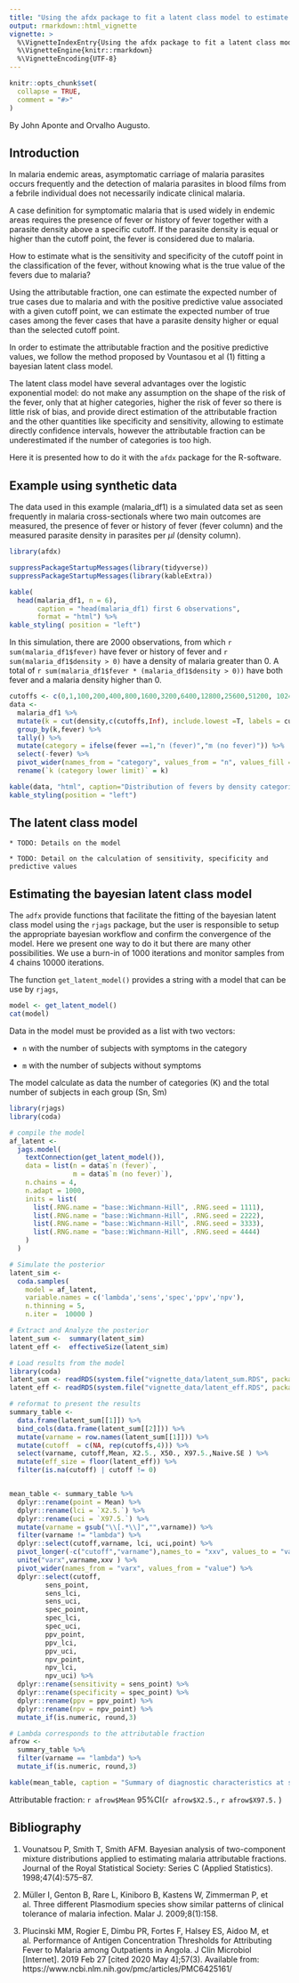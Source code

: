 ```yaml
---
title: "Using the afdx package to fit a latent class model to estimate the attributable fraction"
output: rmarkdown::html_vignette
vignette: >
  %\VignetteIndexEntry{Using the afdx package to fit a latent class model to estimate the attributable fraction}
  %\VignetteEngine{knitr::rmarkdown}
  %\VignetteEncoding{UTF-8}
---
```


```r
knitr::opts_chunk$set(
  collapse = TRUE,
  comment = "#>"
)
```
By John Aponte and Orvalho Augusto.

## Introduction

In malaria endemic areas, asymptomatic carriage of malaria parasites occurs
frequently and the detection of malaria parasites in blood films from a febrile 
individual does not necessarily indicate clinical malaria. 

A case definition for symptomatic malaria that is used widely in endemic areas 
requires the presence of fever or history of fever together with a parasite density above a 
specific cutoff. If the parasite density is equal or higher than the cutoff point, 
the fever is considered due to malaria.

How to estimate what is the sensitivity and specificity of the cutoff point in
the classification of the fever, without knowing what is the true value of the fevers due to 
malaria?

Using the attributable fraction, one can estimate the expected
number of true cases due to malaria and with the positive predictive value associated
with a given cutoff point, we can estimate the expected number of true cases among
the fever cases that have a parasite density higher or equal than the selected cutoff
point.

In order to estimate the attributable fraction and the positive predictive values,
we follow the method proposed by Vountasou et al (1) fitting 
a bayesian latent class model. 

The latent class model have several advantages over the logistic exponential 
model: do not make any assumption on the shape of the risk of the fever, only 
that at higher categories, higher the risk of fever so there is little risk of
bias, and provide direct estimation of the attributable fraction and the other quantities like 
specificity and sensitivity, allowing to estimate directly confidence intervals, 
however the attributable fraction can be underestimated  if the number of 
categories is too high.

Here it is presented how to do it with the `afdx` package for the R-software.



## Example using synthetic data

The data used in this example (malaria_df1) is a simulated data set as seen frequently in malaria cross-sectionals 
where two main outcomes are measured, the presence of fever or history of fever
(fever column) and the measured parasite density in parasites per $\mu l$ (density column).

```r
library(afdx)
```

```r
suppressPackageStartupMessages(library(tidyverse))
suppressPackageStartupMessages(library(kableExtra))

kable(
  head(malaria_df1, n = 6),
       caption = "head(malaria_df1) first 6 observations", 
       format = "html") %>%
kable_styling( position = "left")
```

In this simulation, there are 2000 observations, from which `r sum(malaria_df1$fever)`
have fever or history of fever and `r sum(malaria_df1$density > 0)` have a 
density of malaria greater than 0. A total of  `r sum(malaria_df1$fever * (malaria_df1$density > 0))`
have both fever and a malaria density higher than 0.

```r
cutoffs <- c(0,1,100,200,400,800,1600,3200,6400,12800,25600,51200, 102400, 204800)
data <- 
  malaria_df1 %>%
  mutate(k = cut(density,c(cutoffs,Inf), include.lowest =T, labels = cutoffs)) %>%
  group_by(k,fever) %>%
  tally() %>%
  mutate(category = ifelse(fever ==1,"n (fever)","m (no fever)")) %>%
  select(-fever) %>%
  pivot_wider(names_from = "category", values_from = "n", values_fill = list(n = 0)) %>%
  rename(`k (category lower limit)` = k)

kable(data, "html", caption="Distribution of fevers by density categories") %>%
kable_styling(position = "left")  
```

## The latent class model

    * TODO: Details on the model
    
    * TODO: Detail on the calculation of sensitivity, specificity and predictive values

## Estimating the bayesian latent class model

The `adfx` provide functions that facilitate the fitting of the bayesian latent class
model using the `rjags` package, but the user is responsible to setup the appropriate 
bayesian workflow and confirm the convergence of the model. Here we present one 
way to do it but there are many other possibilities. We use a burn-in of 1000 
iterations and monitor samples from 4 chains 10000 iterations.

The function `get_latent_model()` provides a string with a model that can be use
by `rjags`, 

```r
model <- get_latent_model()
cat(model)
```


Data in the model must be provided as a list with two vectors:

  * `n` with the number of subjects with symptoms in the category
  
  * `m` with the number of subjects without symptoms
  
  The model calculate as data the number of categories (K) and the total number of
  subjects in each group (Sn, Sm)
  

```r
library(rjags)
library(coda)

# compile the model
af_latent <-
  jags.model(
    textConnection(get_latent_model()),
    data = list(n = data$`n (fever)`,
                m = data$`m (no fever)`),
    n.chains = 4,
    n.adapt = 1000,
    inits = list(
      list(.RNG.name = "base::Wichmann-Hill", .RNG.seed = 1111),
      list(.RNG.name = "base::Wichmann-Hill", .RNG.seed = 2222),
      list(.RNG.name = "base::Wichmann-Hill", .RNG.seed = 3333),
      list(.RNG.name = "base::Wichmann-Hill", .RNG.seed = 4444)
    )
  )

# Simulate the posterior
latent_sim <-
  coda.samples(
    model = af_latent,
    variable.names = c('lambda','sens','spec','ppv','npv'),
    n.thinning = 5,
    n.iter =  10000 )

# Extract and Analyze the posterior
latent_sum <-  summary(latent_sim)
latent_eff <-  effectiveSize(latent_sim)
```

```r
# Load results from the model
library(coda)
latent_sum <- readRDS(system.file("vignette_data/latent_sum.RDS", package = "afdx"))
latent_eff <- readRDS(system.file("vignette_data/latent_eff.RDS", package = "afdx"))
```

```r
# reformat to present the results
summary_table <-
  data.frame(latent_sum[[1]]) %>%
  bind_cols(data.frame(latent_sum[[2]])) %>%
  mutate(varname = row.names(latent_sum[[1]])) %>%
  mutate(cutoff  = c(NA, rep(cutoffs,4))) %>%
  select(varname, cutoff,Mean, X2.5., X50., X97.5.,Naive.SE ) %>%
  mutate(eff_size = floor(latent_eff)) %>%
  filter(is.na(cutoff) | cutoff != 0) 


mean_table <- summary_table %>%
  dplyr::rename(point = Mean) %>%
  dplyr::rename(lci = `X2.5.`) %>%
  dplyr::rename(uci = `X97.5.`) %>%
  mutate(varname = gsub("\\[.*\\]","",varname)) %>%
  filter(varname != "lambda") %>%
  dplyr::select(cutoff,varname, lci, uci,point) %>%
  pivot_longer(-c("cutoff","varname"),names_to = "xxv", values_to = "value") %>%
  unite("varx",varname,xxv ) %>%
  pivot_wider(names_from = "varx", values_from = "value") %>%
  dplyr::select(cutoff,
         sens_point, 
         sens_lci, 
         sens_uci, 
         spec_point,
         spec_lci, 
         spec_uci,
         ppv_point, 
         ppv_lci, 
         ppv_uci,
         npv_point,
         npv_lci,
         npv_uci) %>%
  dplyr::rename(sensitivity = sens_point) %>%
  dplyr::rename(specificity = spec_point) %>%
  dplyr::rename(ppv = ppv_point) %>%
  dplyr::rename(npv = npv_point) %>%
  mutate_if(is.numeric, round,3)

# Lambda corresponds to the attributable fraction
afrow <- 
  summary_table %>%
  filter(varname == "lambda") %>% 
  mutate_if(is.numeric, round,3)
```


```r
kable(mean_table, caption = "Summary of diagnostic characteristics at selected cutoff points") %>% kable_styling()
```

Attributable fraction: `r afrow$Mean` 95%CI(`r afrow$X2.5.`,  `r afrow$X97.5.` )


## Bibliography

1. Vounatsou P, Smith T, Smith AFM. Bayesian analysis of two-component mixture distributions applied to estimating malaria attributable fractions. Journal of the Royal Statistical Society: Series C (Applied Statistics). 1998;47(4):575–87. 

2. Müller I, Genton B, Rare L, Kiniboro B, Kastens W, Zimmerman P, et al. Three different Plasmodium species show similar patterns of clinical tolerance of malaria infection. Malar J. 2009;8(1):158. 

3. Plucinski MM, Rogier E, Dimbu PR, Fortes F, Halsey ES, Aidoo M, et al. Performance of Antigen Concentration Thresholds for Attributing Fever to Malaria among Outpatients in Angola. J Clin Microbiol [Internet]. 2019 Feb 27 [cited 2020 May 4];57(3). Available from: https://www.ncbi.nlm.nih.gov/pmc/articles/PMC6425161/

